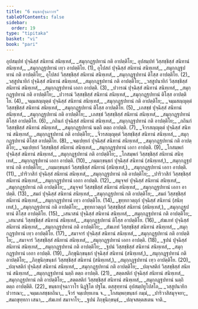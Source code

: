 ```yaml
---
title: "6 ขนฺธกปุจฺฉาวาร"
tableOfContents: false
sidebar:
  order: 19
type: "tipitaka"
basket: "vi"
book: "pari"
---
```



<DynamicBreadcrumb />

<Division number="320" book="pari">

<Paragraph number="1414" book="pari">
อุปสมฺปทํ ปุจฺฉิสฺสํ สนิทานํ สนิทฺเทสํ,_  
_สมุกฺกฏฺฐปทานํ กติ อาปตฺติโย;_  
อุปสมฺปทํ วิสฺสชฺชิสฺสํ สนิทานํ สนิทฺเทสํ,_  
_สมุกฺกฏฺฐปทานํ เทฺว อาปตฺติโย. (1)_  

</Paragraph>

<Paragraph number="1415" book="pari">
อุโปสถํ ปุจฺฉิสฺสํ สนิทานํ สนิทฺเทสํ,_  
_สมุกฺกฏฺฐปทานํ กติ อาปตฺติโย;_  
อุโปสถํ วิสฺสชฺชิสฺสํ สนิทานํ สนิทฺเทสํ,_  
_สมุกฺกฏฺฐปทานํ ติโสฺส อาปตฺติโย. (2)_  

</Paragraph>

<Paragraph number="1416" type="verses" book="pari">
_วสฺสูปนายิกํ ปุจฺฉิสฺสํ สนิทานํ สนิทฺเทสํ,_  
_สมุกฺกฏฺฐปทานํ กติ อาปตฺติโย;_  
_วสฺสูปนายิกํ วิสฺสชฺชิสฺสํ สนิทานํ สนิทฺเทสํ,_  
_สมุกฺกฏฺฐปทานํ เอกา อาปตฺติ. (3)_  

</Paragraph>

<Paragraph number="1417" type="verses" book="pari">
_ปวารณํ ปุจฺฉิสฺสํ สนิทานํ สนิทฺเทสํ,_  
_สมุกฺกฏฺฐปทานํ กติ อาปตฺติโย;_  
_ปวารณํ วิสฺสชฺชิสฺสํ สนิทานํ สนิทฺเทสํ,_  
_สมุกฺกฏฺฐปทานํ ติโสฺส อาปตฺติโย. (4)_  

</Paragraph>

<Paragraph number="1418" type="verses" book="pari">
_จมฺมสญฺญุตฺตํ ปุจฺฉิสฺสํ สนิทานํ สนิทฺเทสํ,_  
_สมุกฺกฏฺฐปทานํ กติ อาปตฺติโย;_  
_จมฺมสญฺญุตฺตํ วิสฺสชฺชิสฺสํ สนิทานํ สนิทฺเทสํ,_  
_สมุกฺกฏฺฐปทานํ ติโสฺส อาปตฺติโย. (5)_  

</Paragraph>

<Paragraph number="1419" type="verses" book="pari">
_เภสชฺชํ ปุจฺฉิสฺสํ สนิทานํ สนิทฺเทสํ,_  
_สมุกฺกฏฺฐปทานํ กติ อาปตฺติโย;_  
_เภสชฺชํ วิสฺสชฺชิสฺสํ สนิทานํ สนิทฺเทสํ,_  
_สมุกฺกฏฺฐปทานํ ติโสฺส อาปตฺติโย. (6)_  

</Paragraph>

<Paragraph number="1420" type="verses" book="pari">
_กถินกํ ปุจฺฉิสฺสํ สนิทานํ สนิทฺเทสํ,_  
_สมุกฺกฏฺฐปทานํ กติ อาปตฺติโย;_  
_กถินกํ วิสฺสชฺชิสฺสํ สนิทานํ สนิทฺเทสํ,_  
_สมุกฺกฏฺฐปทานํ นตฺถิ ตตฺถ อาปตฺติ. (7)_  

</Paragraph>

<Paragraph number="1421" type="verses" book="pari">
_จีวรสญฺญุตฺตํ ปุจฺฉิสฺสํ สนิทานํ สนิทฺเทสํ,_  
_สมุกฺกฏฺฐปทานํ กติ อาปตฺติโย;_  
_จีวรสญฺญุตฺตํ วิสฺสชฺชิสฺสํ สนิทานํ สนิทฺเทสํ,_  
_สมุกฺกฏฺฐปทานํ ติโสฺส อาปตฺติโย. (8)_  

</Paragraph>

<Paragraph number="1422" type="verses" book="pari">
_จมฺเปยฺยกํ ปุจฺฉิสฺสํ สนิทานํ สนิทฺเทสํ,_  
_สมุกฺกฏฺฐปทานํ กติ อาปตฺติโย;_  
_จมฺเปยฺยกํ วิสฺสชฺชิสฺสํ สนิทานํ สนิทฺเทสํ,_  
_สมุกฺกฏฺฐปทานํ เอกา อาปตฺติ. (9)_  

</Paragraph>

<Paragraph number="1423" type="verses" book="pari">
_โกสมฺพกํ ปุจฺฉิสฺสํ สนิทานํ สนิทฺเทสํ,_  
_สมุกฺกฏฺฐปทานํ กติ อาปตฺติโย;_  
_โกสมฺพกํ วิสฺสชฺชิสฺสํ สนิทานํ สนิทฺเทสํ,_  
_สมุกฺกฏฺฐปทานํ เอกา อาปตฺติ. (10)_  

</Paragraph>

<Paragraph number="1424" type="verses" book="pari">
_กมฺมกฺขนฺธกํ ปุจฺฉิสฺสํ สนิทานํ (สนิทฺเทสํ,)_  
_สมุกฺกฏฺฐปทานํ กติ อาปตฺติโย;_  
_กมฺมกฺขนฺธกํ วิสฺสชฺชิสฺสํ สนิทานํ (สนิทฺเทสํ,)_  
_สมุกฺกฏฺฐปทานํ เอกา อาปตฺติ. (11)_  

</Paragraph>

<Paragraph number="1425" type="verses" book="pari">
_ปาริวาสิกํ ปุจฺฉิสฺสํ สนิทานํ สนิทฺเทสํ,_  
_สมุกฺกฏฺฐปทานํ กติ อาปตฺติโย;_  
_ปาริวาสิกํ วิสฺสชฺชิสฺสํ สนิทานํ สนิทฺเทสํ,_  
_สมุกฺกฏฺฐปทานํ เอกา อาปตฺติ. (12)_  

</Paragraph>

<Paragraph number="1426" type="verses" book="pari">
_สมุจฺจยํ ปุจฺฉิสฺสํ สนิทานํ สนิทฺเทสํ,_  
_สมุกฺกฏฺฐปทานํ กติ อาปตฺติโย;_  
_สมุจฺจยํ วิสฺสชฺชิสฺสํ สนิทานํ สนิทฺเทสํ,_  
_สมุกฺกฏฺฐปทานํ เอกา อาปตฺติ. (13)_  

</Paragraph>

<Paragraph number="1427" type="verses" book="pari">
_สมถํ ปุจฺฉิสฺสํ สนิทานํ สนิทฺเทสํ,_  
_สมุกฺกฏฺฐปทานํ กติ อาปตฺติโย;_  
_สมถํ วิสฺสชฺชิสฺสํ สนิทานํ สนิทฺเทสํ,_  
_สมุกฺกฏฺฐปทานํ เทฺว อาปตฺติโย. (14)_  

</Paragraph>

<Paragraph number="1428" type="verses" book="pari">
_ขุทฺทกวตฺถุกํ ปุจฺฉิสฺสํ สนิทานํ (สนิทฺเทสํ,)_  
_สมุกฺกฏฺฐปทานํ กติ อาปตฺติโย;_  
_ขุทฺทกวตฺถุกํ วิสฺสชฺชิสฺสํ สนิทานํ (สนิทฺเทสํ,)_  
_สมุกฺกฏฺฐปทานํ ติโสฺส อาปตฺติโย. (15)_  

</Paragraph>

<Paragraph number="1429" type="verses" book="pari">
_เสนาสนํ ปุจฺฉิสฺสํ สนิทานํ สนิทฺเทสํ,_  
_สมุกฺกฏฺฐปทานํ กติ อาปตฺติโย;_  
_เสนาสนํ วิสฺสชฺชิสฺสํ สนิทานํ สนิทฺเทสํ,_  
_สมุกฺกฏฺฐปทานํ ติโสฺส อาปตฺติโย. (16)_  

</Paragraph>

<Paragraph number="1430" type="verses" book="pari">
_สํฆเภทํ ปุจฺฉิสฺสํ สนิทานํ สนิทฺเทสํ,_  
_สมุกฺกฏฺฐปทานํ กติ อาปตฺติโย;_  
_สํฆเภทํ วิสฺสชฺชิสฺสํ สนิทานํ สนิทฺเทสํ,_  
_สมุกฺกฏฺฐปทานํ เทฺว อาปตฺติโย. (17)_  

</Paragraph>

<Paragraph number="1431" type="verses" book="pari">
_สมาจารํ ปุจฺฉิสฺสํ สนิทานํ สนิทฺเทสํ,_  
_สมุกฺกฏฺฐปทานํ กติ อาปตฺติโย;_  
_สมาจารํ วิสฺสชฺชิสฺสํ สนิทานํ สนิทฺเทสํ,_  
_สมุกฺกฏฺฐปทานํ เอกา อาปตฺติ. (18)_  

</Paragraph>

<Paragraph number="1432" type="verses" book="pari">
_ฐปนํ ปุจฺฉิสฺสํ สนิทานํ สนิทฺเทสํ,_  
_สมุกฺกฏฺฐปทานํ กติ อาปตฺติโย;_  
_ฐปนํ วิสฺสชฺชิสฺสํ สนิทานํ สนิทฺเทสํ,_  
_สมุกฺกฏฺฐปทานํ เอกา อาปตฺติ. (19)_  

</Paragraph>

<Paragraph number="1433" type="verses" book="pari">
_ภิกฺขุนิกฺขนฺธกํ ปุจฺฉิสฺสํ สนิทานํ (สนิทฺเทสํ,)_  
_สมุกฺกฏฺฐปทานํ กติ อาปตฺติโย;_  
_ภิกฺขุนิกฺขนฺธกํ วิสฺสชฺชิสฺสํ สนิทานํ (สนิทฺเทสํ,)_  
_สมุกฺกฏฺฐปทานํ เทฺว อาปตฺติโย. (20)_  

</Paragraph>

<Paragraph number="1434" type="verses" book="pari">
_ปญฺจสติกํ ปุจฺฉิสฺสํ สนิทานํ สนิทฺเทสํ,_  
_สมุกฺกฏฺฐปทานํ กติ อาปตฺติโย;_  
_ปญฺจสติกํ วิสฺสชฺชิสฺสํ สนิทานํ สนิทฺเทสํ,_  
_สมุกฺกฏฺฐปทานํ นตฺถิ ตตฺถ อาปตฺติ. (21)_  

</Paragraph>

<Paragraph number="1435" type="verses" book="pari">
_สตฺตสติกํ ปุจฺฉิสฺสํ สนิทานํ สนิทฺเทสํ,_  
_สมุกฺกฏฺฐปทานํ กติ อาปตฺติโย;_  
_สตฺตสติกํ วิสฺสชฺชิสฺสํ สนิทานํ สนิทฺเทสํ,_  
_สมุกฺกฏฺฐปทานํ นตฺถิ ตตฺถ อาปตฺตีติ. (22)_  


</Paragraph>
</Division>

<Paragraph number="1436" type="center" book="pari">
ขนฺธกปุจฺฉาวาโร นิฏฺฐิโต ปฐโม.



</Paragraph>

<Paragraph number="1437" type="center" book="pari">
ตสฺสุทฺทานํ


</Paragraph>

<Paragraph number="1438" type="verses" book="pari">
อุปสมฺปทูโปสโถ,_  
_วสฺสูปนายิกปวารณา;_  
_จมฺมเภสชฺชกถินา,_  
_จีวรํ จมฺเปยฺยเกน จ._  

</Paragraph>

<Paragraph number="1439" type="verses" book="pari">
_โกสมฺพกฺขนฺธกํ กมฺมํ,_  
_ปาริวาสิสมุจฺจยา;_  
_สมถขุทฺทกา เสนา,_  
_สํฆเภทํ สมาจาโร;_  
_ฐปนํ ภิกฺขุนิกฺขนฺธํ,_  
_ปญฺจสตฺตสเตน จาติ._
</Paragraph>